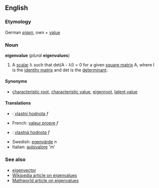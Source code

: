 ==English==
===Etymology===
German ''[[eigen]]'', own + [[value]]

===Noun===
'''eigenvalue''' (''plural'' '''eigenvalues''')

#A [[scalar]] &lambda; such that det(A - &lambda;I) = 0 for a given [[square matrix]] A, where I is the [[identity matrix]] and det is the [[determinant]].

====Synonyms====
*[[characteristic root]], [[characteristic value]], [[eigenroot]], [[latent value]]

====Translations====
*{{cz}}: [[vlastní hodnota]] ''f''
*French: [[valeur propre]] ''f''
*{{sk}}: [[vlastná hodnota]] ''f''
*Swedish: [[egenvärde]] ''n''
*Italian: [[autovalore]] 'm'

===See also===
*[[eigenvector]]
*[[w:eigenvalue|Wikipedia article on eigenvalues]]
*[http://mathworld.wolfram.com/Eigenvalue.html Mathworld article on eigenvalues]